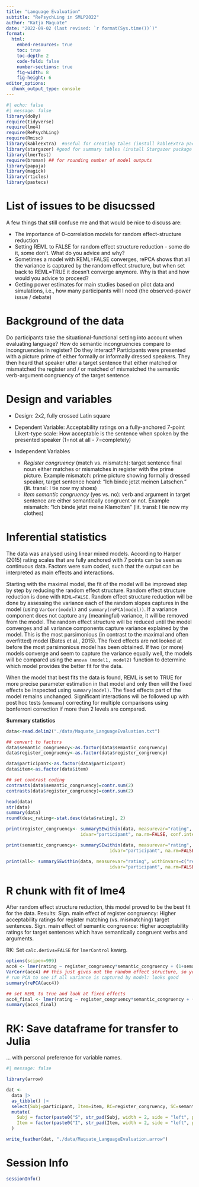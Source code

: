 ```yaml
---
title: "Language Evaluation"
subtitle: "RePsychLing in SMLP2022"
author: "Katja Maquate"
date: "2022-09-02 (last revised: `r format(Sys.time())`)"
format: 
  html:
    embed-resources: true
    toc: true
    toc-depth: 2
    code-fold: false
    number-sections: true
    fig-width: 8
    fig-height: 6
editor_options: 
  chunk_output_type: console
---
```


```r
#| echo: false
#| message: false
library(doBy)
require(tidyverse)
require(lme4)
require(RePsychLing)
require(Rmisc)
library(kableExtra)  #useful for creating tales (install kableExtra package first)
library(stargazer) #good for summary tables (install Stargazer package first)
library(lmerTest)
require(broman) ## for rounding number of model outputs
library(papaja)
library(magick)
library(rticles)
library(pastecs)
```

# List of issues to be disucssed

A few things that still confuse me and that would be nice to discuss are:

+ The importance of 0-correlation models for random effect-structure reduction
+ Setting REML to FALSE for random effect structure reduction - some do it, some don't. What do you advice and why?
+ Sometimes a model with REML=FALSE converges, rePCA shows that all the variance is captured by the random effect structure, but when set back to REML=TRUE it doesn't converge anymore. Why is that and how would you advice to proceed?
+ Getting power estimates for main studies based on pilot data and simulations, i.e., how many participants will I need (the observed-power issue / debate)

# Background of the data

Do participants take the situational-functional setting into account when evaluating language? How do semantic incongruencies compare to incongruencies in register? Do they interact? Participants were presented with a picture prime of either formally or informally dressed speakers. They then heard that speaker utter a target sentence that either matched or mismatched the register and / or matched of mismatched the semantic verb-argument congruency of the target sentence. 

# Design and variables

+ Design: 2x2, fully crossed Latin square
+ Dependent Variable: Acceptability ratings on a fully-anchored 7-point Likert-type scale: How acceptable is the sentence when spoken by the presented speaker (1=not at all - 7=completely)

+ Independent Variables
     + _Register congruency_ (match vs. mismatch): target sentence final noun either matches or mismatches in register with the prime picture. Example mismatch: prime picture showing formally dressed speaker, target sentence heard: "Ich binde jetzt meinen Latschen." (lit. transl: I tie now my shoes\textsubscript{colloquial})
    + _Item semantic congruency_ (yes vs. no): verb and argument in target sentence are either semantically congruent or not. Example mismatch: "Ich binde jetzt meine Klamotten" (lit. transl: I tie now my clothes\textsubscript{colloquial})

# Inferential statistics

The data was analysed using linear mixed models. According to Harper (2015) rating scales that are fully anchored with 7 points can be seen as continuous data. Factors were sum coded, such that the output can be interpreted as main effects and interactions. 

Starting with the maximal model, the fit of the model will be improved step by step by reducing the random effect structure. Random effect structure reduction is done with `REML=FALSE`. Random effect structure reduction will be done by assessing the variance each of the random slopes captures in the model (using `VarCorr(model)` and `summary(rePCA(model))`. If a variance component does not capture any (meaningful) variance, it will be removed from the model. The random effect structure will be reduced until the model converges and all variance components capture variance explained by the model. This is the most parsimonious (in contrast to the maximal and often overfitted) model (Bates et al., 2015). The fixed effects are not looked at before the most parsimonious model has been obtained. If two (or more) models converge and seem to capture the variance equally well, the models will be compared using the `anova (model1, model2)` function to determine which model provides the better fit for the data. 

When the model that best fits the data is found, REML is set to TRUE for more precise parameter estimation in that model and only then will the fixed effects be inspected using `summary(model)`. The fixed effects part of the
model remains unchanged. Significant interactions will be followed up with post hoc tests (`emmeans`) correcting for multiple comparisons using bonferroni correction if more than 2 levels are compared.

**Summary statistics**

```r
data<-read.delim2("./data/Maquate_LanguageEvaluation.txt")

## convert to factors
data$semantic_congruency<-as.factor(data$semantic_congruency) 
data$register_congruency<-as.factor(data$register_congruency) 

data$participant<-as.factor(data$participant) 
data$item<-as.factor(data$item)

## set contrast coding
contrasts(data$semantic_congruency)=contr.sum(2)
contrasts(data$register_congruency)=contr.sum(2)
```

```r
head(data)
str(data)
summary(data)
round(desc_rating<-stat.desc(data$rating), 2)

print(register_congruency<- summarySEwithin(data, measurevar="rating", withinvars="register_congruency",
                            idvar="participant", na.rm=FALSE, conf.interval=.95))

print(semantic_congruency<- summarySEwithin(data, measurevar="rating", withinvars="semantic_congruency",
                                       idvar="participant", na.rm=FALSE, conf.interval=.95))

print(all<- summarySEwithin(data, measurevar="rating", withinvars=c("register_congruency","semantic_congruency"),
                                       idvar="participant", na.rm=FALSE, conf.interval=.95))
```

# R chunk with fit of lme4

After random effect structure reduction, this model proved to be the best fit for the data. Results: Sign. main effect of register congruency: Higher acceptability ratings for register matching (vs. mismatching) target sentences. Sign. main effect of semantic congruence: Higher acceptability ratings for target sentences which have semantically congruent verbs and arguments.

RK: Set `calc.derivs=FALSE` for `lmerControl` kwarg.

```r
options(scipen=999)
acc4 <- lmer(rating ~ register_congruency*semantic_congruency + (1+semantic_congruency| participant) + (1+semantic_congruency| item), data, REML=FALSE, control=lmerControl(calc.derivs=FALSE, optCtrl=list(maxfun=1000000)))
VarCorr(acc4) ## this just gives out the random effect structure, so you're not tempted to already look at the fixed effects
# run PCA to see if all variance is captured by model: looks good
summary(rePCA(acc4))

## set REML to true and look at fixed effects
acc4_final <- lmer(rating ~ register_congruency*semantic_congruency + (1+semantic_congruency| participant) + (1+semantic_congruency| item), data, REML=TRUE, control=lmerControl(calc.derivs=FALSE, optCtrl=list(maxfun=1000000)))
summary(acc4_final)
```

# RK: Save dataframe for transfer to Julia

... with personal preference for variable names.

```r
#| message: false

library(arrow)

dat <- 
  data |> 
  as_tibble() |> 
  select(Subj=participant, Item=item, RC=register_congruency, SC=semantic_congruency, rating) |> 
  mutate(
    Subj = factor(paste0("S", str_pad(Subj, width = 2, side = "left", pad = "0"))),
    Item = factor(paste0("I", str_pad(Item, width = 2, side = "left", pad = "0")))
  )

write_feather(dat, "./data/Maquate_LanguageEvaluation.arrow")
```

# Session Info

```r
sessionInfo()
```



